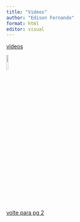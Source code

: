 ```yaml
---
title: "Videos"
author: "Edison Fernando"
format: html
editor: visual
---
```


[vídeos](https://www.youtube.com/watch?v=NAZwZO-3klM&list=RDNAZwZO-3klM&start_radio=1)

[![](https://i.pinimg.com/736x/69/f3/a1/69f3a1814bae7a531d75722d21498a77.jpg){.absolute width="10%"}](index.html)

[volte para pg 2](pagina2.html)
